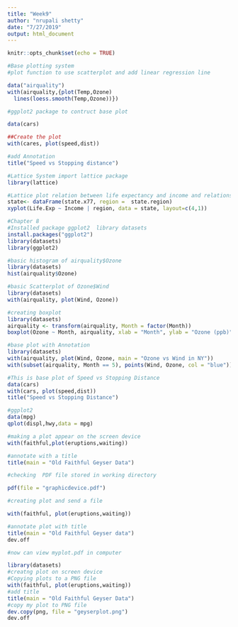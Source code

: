 ---
title: "Week9"
author: "nrupali shetty"
date: "7/27/2019"
output: html_document
---

```{r setup, include=FALSE}
knitr::opts_chunk$set(echo = TRUE)
```
```{r setup, include=FALSE}
#Base plotting system
#plot function to use scatterplot and add linear regression line

data("airquality")
with(airquality,{plot(Temp,Ozone)
  lines(loess.smooth(Temp,Ozone))})
```
```{r setup, include=TRUE}
#ggplot2 package to contruct base plot

data(cars)

##Create the plot
with(cares, plot(speed,dist))

#add Annotation 
title("Speed vs Stopping distance")
```
```{r setup, include=TRUE}
#Lattice System import lattice package
library(lattice)

#Lattice plot relation between life expectancy and income and relationship varies by region
state<- dataFrame(state.x77, region =  state.region)
xyplot(Life.Exp ~ Income | region, data = state, layout=c(4,1))

```

```{r setup, include=TRUE}
#Chapter 8
#Installed package ggplot2  library datasets
install.packages("ggplot2")
library(datasets)
library(ggplot2)
```


```{r setup, include=TRUE}
#basic histogram of airquality$Ozone
library(datasets)
hist(airquality$Ozone)
```


```{r setup, include=TRUE}
#basic Scatterplot of Ozone$Wind
library(datasets)
with(airquality, plot(Wind, Ozone))
```


```{r setup, include=TRUE}
#creating boxplot
library(datasets)
airquality <- transform(airquality, Month = factor(Month))
boxplot(Ozone ~ Month, airquality, xlab = "Month", ylab = "Ozone (ppb)")
```

```{r setup, include=TRUE}
#base plot with Annotation
library(datasets)
with(airquality, plot(Wind, Ozone, main = "Ozone vs Wind in NY"))
with(subset(airquality, Month == 5), points(Wind, Ozone, col = "blue"))
```


```{r setup, include=TRUE}
#This is base plot of Speed vs Stopping Distance
data(cars)
with(cars, plot(speed,dist))
title("Speed vs Stopping Distance")
```


```{r setup, include=TRUE}
#ggplot2
data(mpg)
qplot(displ,hwy,data = mpg)
```




```{r setup, include=TRUE}
#making a plot appear on the screen device
with(faithful,plot(eruptions,waiting))

#annotate with a title
title(main = "Old Faithful Geyser Data")
```


```{r setup, include=TRUE}
#checking  PDF file stored in working directory

pdf(file = "graphicdevice.pdf")

#creating plot and send a file

with(faithful, plot(eruptions,waiting))

#annotate plot with title
title(main = "Old Faithful Geyser data")
dev.off

#now can view myplot.pdf in computer
```

```{r setup, include=TRUE}
library(datasets)
#creatng plot on screen device
#Copying plots to a PNG file 
with(faithful, plot(eruptions,waiting))
#add title
title(main = "Old Faithful Geyser Data")
#copy my plot to PNG file
dev.copy(png, file = "geyserplot.png")
dev.off
```